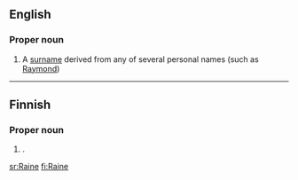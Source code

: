 ==English==

===Proper noun===
{{en-proper noun}}

# A [[surname]] derived from any of several personal names (such as [[Raymond]])

----

==Finnish==

===Proper noun===
{{fi-noun|proper=true}}

# {{given name|male||fi:}}.

[[sr:Raine]]
[[fi:Raine]]